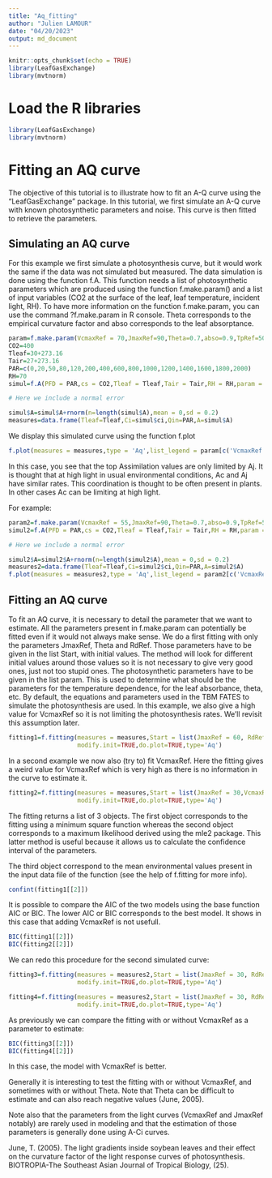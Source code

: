 ```yaml
---
title: "Aq_fitting"
author: "Julien LAMOUR"
date: "04/20/2023"
output: md_document
---
```


```r

knitr::opts_chunk$set(echo = TRUE)
library(LeafGasExchange)
library(mvtnorm)
```

# Load the R libraries
```r
library(LeafGasExchange)
library(mvtnorm)
```

# Fitting an AQ curve

The objective of this tutorial is to illustrate how to fit an A-Q curve using the "LeafGasExchange" package. In this tutorial, 
we first simulate an A-Q curve with known photosynthetic parameters and noise. This curve is then fitted to retrieve the parameters.


## Simulating an AQ curve

For this example we first simulate a photosynthesis curve, but it would work the same if the data was not simulated but measured. The data simulation is 
done using the function f.A. This function needs a list of photosynthetic parameters which are produced using the function f.make.param() and a list of 
input variables (CO2 at the surface of the leaf, leaf temperature, incident light, RH). To have more information on the function f.make.param, you can 
use the command ?f.make.param in R console.
Theta corresponds to the empirical curvature factor and abso corresponds to the leaf absorptance.


```r
param=f.make.param(VcmaxRef = 70,JmaxRef=90,Theta=0.7,abso=0.9,TpRef=50/10,RdRef=1)
CO2=400
Tleaf=30+273.16
Tair=27+273.16
PAR=c(0,20,50,80,120,200,400,600,800,1000,1200,1400,1600,1800,2000)
RH=70
simul=f.A(PFD = PAR,cs = CO2,Tleaf = Tleaf,Tair = Tair,RH = RH,param = param)

# Here we include a normal error 

simul$A=simul$A+rnorm(n=length(simul$A),mean = 0,sd = 0.2)
measures=data.frame(Tleaf=Tleaf,Ci=simul$ci,Qin=PAR,A=simul$A)
```

We display this simulated curve using the function f.plot

```r
f.plot(measures = measures,type = 'Aq',list_legend = param[c('VcmaxRef','JmaxRef','TpRef','RdRef','Theta')],param = param)
```

In this case, you see that the top Assimilation values are only limited by Aj. It is thought that at high light in usual environmental conditions, Ac and Aj have similar rates. This coordination is thought to be often present in plants. In other cases Ac can be limiting at high light.

For example:

```r
param2=f.make.param(VcmaxRef = 55,JmaxRef=90,Theta=0.7,abso=0.9,TpRef=5,RdRef=1)
simul2=f.A(PFD = PAR,cs = CO2,Tleaf = Tleaf,Tair = Tair,RH = RH,param = param2)

# Here we include a normal error 

simul2$A=simul2$A+rnorm(n=length(simul2$A),mean = 0,sd = 0.2)
measures2=data.frame(Tleaf=Tleaf,Ci=simul2$ci,Qin=PAR,A=simul2$A)
f.plot(measures = measures2,type = 'Aq',list_legend = param2[c('VcmaxRef','JmaxRef','TpRef','RdRef','Theta')],param = param2)
```

## Fitting an AQ curve

To fit an AQ curve, it is necessary to detail the parameter that we want to estimate. All the parameters present in f.make.param can potentially be 
fitted even if it would not always make sense. We do a first fitting with only the parameters JmaxRef, Theta and RdRef. Those parameters have to be 
given in the list Start, with initial values. The method will look for different initial values around those values so it is not necessary to give very 
good ones, just not too stupid ones. The photosynthetic parameters have to be given in the list param. This is used to determine what should be the parameters 
for the temperature dependence, for the leaf absorbance, theta, etc. By default, the equations and parameters used in the TBM FATES to simulate the photosynthesis 
are used. In this example, we also give a high value for VcmaxRef so it is not limiting the photosynthesis rates. We'll revisit this assumption later.


```r
fitting1=f.fitting(measures = measures,Start = list(JmaxRef = 60, RdRef = 1,Theta=0.5),param=f.make.param(abso=0.9,VcmaxRef=9999),
                   modify.init=TRUE,do.plot=TRUE,type='Aq')
```

In a second example we now also (try to) fit VcmaxRef. Here the fitting gives a weird value for VcmaxRef which is very high as there is no information in the curve to estimate it.


```r
fitting2=f.fitting(measures = measures,Start = list(JmaxRef = 30,VcmaxRef=40, RdRef = 1,Theta=0.5),param=f.make.param(abso=0.9),
                   modify.init=TRUE,do.plot=TRUE,type='Aq')
```

The fitting returns a list of 3 objects. The first object corresponds to the fitting using a minimum square function whereas the 
second object corresponds to a maximum likelihood derived using the mle2 package. This latter method is useful because it allows us to 
calculate the confidence interval of the parameters. 

The third object correspond to the mean environmental values present in the input data file of the function (see the help of f.fitting for more info).


```r
confint(fitting1[[2]])
```

It is possible to compare the AIC of the two models using the base function AIC or BIC. The lower AIC or BIC corresponds to the best model. It shows in this case that adding VcmaxRef is not usefull.

```r
BIC(fitting1[[2]])
BIC(fitting2[[2]])
```

We can redo this procedure for the second simulated curve:

```r
fitting3=f.fitting(measures = measures2,Start = list(JmaxRef = 30, RdRef = 1,Theta=0.5),param=f.make.param(abso=0.9,VcmaxRef=150),
                   modify.init=TRUE,do.plot=TRUE,type='Aq')

fitting4=f.fitting(measures = measures2,Start = list(JmaxRef = 30, RdRef = 1,Theta=0.5,VcmaxRef=30),param=f.make.param(abso=0.9),
                   modify.init=TRUE,do.plot=TRUE,type='Aq')

```


As previously we can compare the fitting with or without VcmaxRef as a parameter to estimate:

```r
BIC(fitting3[[2]])
BIC(fitting4[[2]])
```

In this case, the model with VcmaxRef is better.

Generally it is interesting to test the fitting with or without VcmaxRef, and sometimes with or without Theta. Note that Theta can be difficult to estimate and can also reach negative values (June, 2005).

Note also that the parameters from the light curves (VcmaxRef and JmaxRef notably) are rarely used in modeling and that the estimation of those parameters is generally done using A-Ci curves. 





June, T. (2005). The light gradients inside soybean leaves and their effect on the curvature factor of the light response curves of photosynthesis. BIOTROPIA-The Southeast Asian Journal of Tropical Biology, (25).